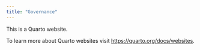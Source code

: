 ```yaml
---
title: "Governance"
---
```


This is a Quarto website.

To learn more about Quarto websites visit <https://quarto.org/docs/websites>.
